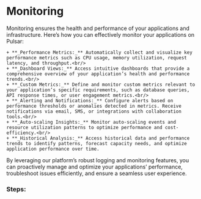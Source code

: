 # Monitoring

Monitoring ensures the health and performance of your applications and infrastructure. Here’s how you can effectively monitor your applications on Pulsar:

    + **_Performance Metrics:_** Automatically collect and visualize key performance metrics such as CPU usage, memory utilization, request latency, and throughput.<br/>
    + **_Dashboard Views:_** Access intuitive dashboards that provide a comprehensive overview of your application’s health and performance trends.<br/>
    + **_Custom Metrics:_** Define and monitor custom metrics relevant to your application’s specific requirements, such as database queries, API response times, or user engagement metrics.<br/>
    + **_Alerting and Notifications:_** Configure alerts based on performance thresholds or anomalies detected in metrics. Receive notifications via email, SMS, or integrations with collaboration tools.<br/>
    + **_Auto-scaling Insights:_** Monitor auto-scaling events and resource utilization patterns to optimize performance and cost-efficiency.<br/>
    + **_Historical Analysis:_** Access historical data and performance trends to identify patterns, forecast capacity needs, and optimize application performance over time.

By leveraging our platform’s robust logging and monitoring features, you can proactively manage and optimize your applications’ performance, troubleshoot issues efficiently, and ensure a seamless user experience.

### Steps:
